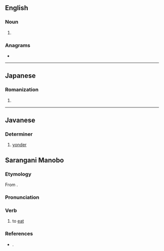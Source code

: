 {{also|käen|kän|k'än}}
==English==

===Noun===
{{en-noun}}

# {{synonym of|en|khene}}

===Anagrams===
* {{anagrams|en|a=aekn|Kane|Kean|aken|enka|kena|nake}}

----

==Japanese==

===Romanization===
{{ja-romaji}}

# {{ja-romanization of|かえん}}

----

==Javanese==

===Determiner===
{{head|jv|determiner}}

# {{label|jv|Cirebon}} [[yonder]]

==Sarangani Manobo==

===Etymology===
From {{inh|mbs|poz-pro|*kaən}}.

===Pronunciation===
{{IPA|mbs|/kaən/}}

===Verb===
{{head|mbs|verb}}

# to [[eat]]

===References===
* {{cite book |last=DuBois |first=Carl |year=2016 |title=Sarangani Manobo Dictionary |publisher=Summer Institute of Linguistics |url=https://www.sil.org/system/files/reapdata/13/92/31/139231769917087812275958932325476414175/mbsDIC_2016.pdf}}.